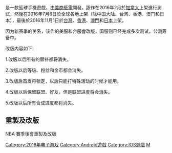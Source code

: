 {{NotChineseTitle|time=2019-01-19}}
{{多個問題|
{{unreferenced|time=2016-12-10T11:30:06+00:00}}
{{copyedit|time=2016-12-10T11:30:06+00:00}}
}}
{{noteTA
| G1=Games
}}
{{Infobox video game
| title = NBA LIVE Mobile：勁爆美國職籃
| english = NBA LIVE Mobile
| developer = [[艺电|艺电]]
| publisher = 艺电
| composer=
| series = 勁爆美國職籃系列
| released='''全球版'''{{Vgrelease|加拿大|2016年2月|WW|2016年7月6日}}'''亞洲版'''{{Vgrelease|台港澳日|2016年11月1日}}'''中国版'''{{Vgrelease|中国日|时间待定但已完成多次测试}}
| platforms= [[iOS|iOS]]、[[Android|Android]]
}}

{{vgname|NBA LIVE Mobile：勁爆美國職籃|en=NBA LIVE Mobile}}是一款籃球手機遊戲，由[[美商藝電|美商藝電]]開發。該作在2016年2月於[[加拿大|加拿大]]上架進行測試，然後在2016年7月6日於全球各地上架（除中国大陆、台湾、香港、澳门和日本），最後於2016年11月1日於[[台灣|台灣]]、[[香港|香港]]、[[澳門|澳門]]和[[日本|日本]]上架。

因为新赛季的关系，该作的美服和台服會改版，国服则已经完成多次测试，公测筹备中。

改版内容如下:

1.改版以后所有的替补都将消失。

2.改版以后等级、粉丝和金币都会消失。

3.改版后首发将锁定，以后只能打特殊活动的时候才能用。

4.改版以后保留联盟、好友，但是联盟进度将会消失。

5.改版以后所有合成进度都将消失。

==重製及改版==
NBA 賽季後會重製及改版                                                             {{NBA Live系列}}

{{DEFAULTSORT:Nba Live Mobile}}
[[Category:2016年电子游戏|Category:2016年电子游戏]]
[[Category:Android遊戲|Category:Android遊戲]]
[[Category:IOS遊戲|Category:IOS遊戲]]
[[Category:NBA_Live系列|M]]